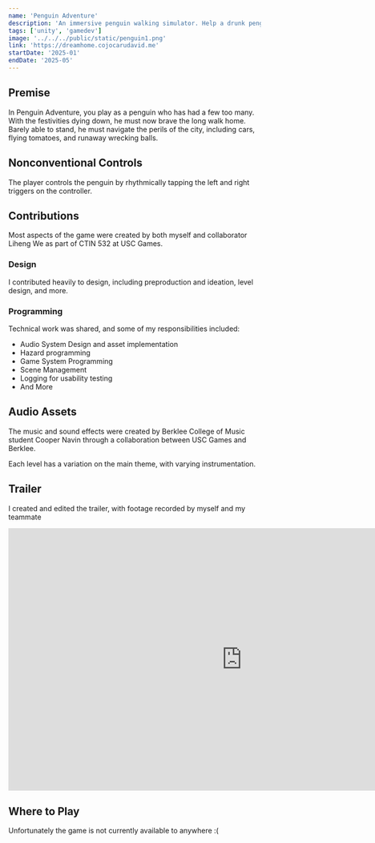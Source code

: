 ```yaml
---
name: 'Penguin Adventure'
description: 'An immersive penguin walking simulator. Help a drunk penguin get home from the bar!'
tags: ['unity', 'gamedev']
image: '../../../public/static/penguin1.png'
link: 'https://dreamhome.cojocarudavid.me'
startDate: '2025-01'
endDate: '2025-05'
---
```

## Premise
In Penguin Adventure, you play as a penguin who has had a few too many. With the festivities dying down, he must now brave the long walk home.
Barely able to stand, he must navigate the perils of the city, including cars, flying tomatoes, and runaway wrecking balls.

## Nonconventional Controls
The player controls the penguin by rhythmically tapping the left and right triggers on the controller.

## Contributions
Most aspects of the game were created by both myself and collaborator Liheng We as part of CTIN 532 at USC Games.

### Design
I contributed heavily to design, including preproduction and ideation, level design, and more.

### Programming
Technical work was shared, and some of my responsibilities included:

- Audio System Design and asset implementation
- Hazard programming
- Game System Programming
- Scene Management
- Logging for usability testing
- And More


## Audio Assets
The music and sound effects were created by Berklee College of Music student Cooper Navin through a collaboration between USC Games and Berklee.

Each level has a variation on the main theme, with varying instrumentation.



## Trailer
I created and edited the trailer, with footage recorded by myself and my teammate
<iframe class="col-start-2 mb-8 h-[500px] w-full rounded-3xl object-cover" width="932" height="524" src="https://www.youtube.com/embed/mtIlUkoh0CY" title="Penguin Adventure Trailer" frameborder="0" allow="accelerometer; autoplay; clipboard-write; encrypted-media; gyroscope; picture-in-picture; web-share" referrerpolicy="strict-origin-when-cross-origin" allowfullscreen></iframe>


## Where to Play
Unfortunately the game is not currently available to anywhere :(
